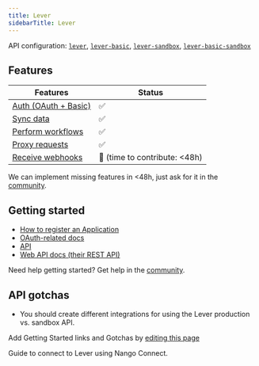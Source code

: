 ```yaml
---
title: Lever
sidebarTitle: Lever
---
```


API configuration: [`lever`](https://nango.dev/providers.yaml), [`lever-basic`](https://nango.dev/providers.yaml), [`lever-sandbox`](https://nango.dev/providers.yaml), [`lever-basic-sandbox`](https://nango.dev/providers.yaml)

## Features

| Features | Status |
| - | - |
| [Auth (OAuth + Basic)](/guides/getting-started/authorize-an-api-from-your-app) | ✅ |
| [Sync data](/guides/getting-started/read-from-an-api) | ✅ |
| [Perform workflows](/guides/getting-started/write-to-an-api) | ✅ |
| [Proxy requests](/guides/proxy-requests-to-an-api) | ✅ |
| [Receive webhooks](/guides/receive-webhooks-from-an-api) | 🚫 (time to contribute: &lt;48h) |

<Tip>We can implement missing features in &lt;48h, just ask for it in the [community](https://nango.dev/slack).</Tip>

## Getting started

-   [How to register an Application](https://hire.lever.co/developer/oauth#getting-set-up-with-oauth)
-   [OAuth-related docs](https://hire.lever.co/developer/oauth#oauth-at-a-high-level)
-   [API](https://hire.lever.co/developer/documentation#lever-api-reference)
-   [Web API docs (their REST API)](https://hire.lever.co/developer/documentation)

<Tip>Need help getting started? Get help in the [community](https://nango.dev/slack).</Tip>

## API gotchas

- You should create different integrations for using the Lever production vs. sandbox API.

<Note>Add Getting Started links and Gotchas by [editing this page](https://github.com/nangohq/nango/tree/master/docs-v2/integrations/all/lever.mdx)</Note>

<Card title="Connect to Lever" icon="link" href="/integrations/all/lever-basic/connect" horizontal>
  Guide to connect to Lever using Nango Connect.
</Card>
